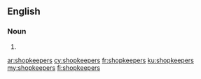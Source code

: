 ==English==

===Noun===
{{head|en|plural}}

# {{plural of|shopkeeper|lang=en|nocat=1}}

[[ar:shopkeepers]]
[[cy:shopkeepers]]
[[fr:shopkeepers]]
[[ku:shopkeepers]]
[[my:shopkeepers]]
[[fi:shopkeepers]]